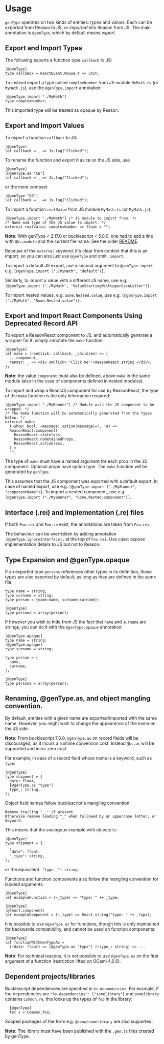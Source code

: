 # Usage

<Intro>

`genType` operates on two kinds of entities: _types_ and _values_.
Each can be _exported_ from Reason to JS, or _imported_ into Reason from JS.
The main annotation is `@genType`, which by default means _export_.

</Intro>

## Export and Import Types

The following exports a function type `callback` to JS:

```reason
[@genType]
type callback = ReactEvent.Mouse.t => unit;
```

To instead import a type called `complexNumber` from JS module `MyMath.ts` (or `MyMath.js`), use the `@genType.import` annotation:

```reason
[@genType.import "./MyMath"]
type complexNumber;
```

This imported type will be treated as opaque by Reason.

## Export and Import Values

To export a function `callback` to JS:

```reason
[@genType]
let callback = _ => Js.log("Clicked");
```

To rename the function and export it as `CB` on the JS side, use

```reason
[@genType]
[@genType.as "CB"]
let callback = _ => Js.log("Clicked");
```

or the more compact

```reason
[@genType "CB"]
let callback = _ => Js.log("Clicked");
```


To import a function `realValue` from JS module `MyMath.ts` (or `MyMath.js`):

```reason
[@genType.import "./MyMath"] /* JS module to import from. */
/* Name and type of the JS value to import. */
external realValue: complexNumber => float = "";

```

<Warn>

**Note:** With genType < 2.17.0 or bucklescript < 5.0.0, one had to add a line with `@bs.module` and the current file name. See the older [README](https://github.com/cristianoc/genType/blob/v2.16.0/README.md).

</Warn>



Because of the `external` keyword, it's clear from context that this is an import, so you can also just use `@genType` and omit `.import`.

To import a default JS export, use a second argument to `@genType.import` e.g. `[@genType.import ("./MyMath", "default")]`.

Similarly, to import a value with a different JS name, use e.g. `[@genType.import ("./MyMath", "ValueStartingWithUpperCaseLetter")]`.

To import nested values, e.g. `Some.Nested.value`, use e.g. `[@genType.import ("./MyMath", "Some.Nested.value")]`.

## Export and Import React Components Using Deprecated Record API

To export a ReasonReact component to JS, and automatically generate a wrapper for it, simply annotate the `make` function:

```reason
[@genType]
let make = (~onClick: callback, _children) => {
  ...component,
  render: _ => <div onClick> "Click me"->ReasonReact.string </div>,
};
```

<Warn>

**Note:** the value `component` must also be defined, above `make` in the same module (also in the case of components defined in nested modules).

</Warn>


To import and wrap a ReactJS component for use by ReasonReact, the type of the `make` function is the only information required:

```reason
[@genType.import "./MyBanner"] /* Module with the JS component to be wrapped. */
/* The make function will be automatically generated from the types below. */
external make:
  (~show: bool, ~message: option(message)=?, 'a) =>
  ReasonReact.component(
    ReasonReact.stateless,
    ReasonReact.noRetainedProps,
    ReasonReact.actionless,
  ) =
  "";
```

The type of `make` must have a named argument for each prop in the JS component. Optional props have option type. The `make` function will be generated by `genType`.

This assumes that the JS component was exported with a default export. In case of named export, use e.g. `[@genType.import ("./MyBanner", "componentName")]`. To import a nested component, use e.g. `[@genType.import ("./MyBanner", "Some.Nested.component")]`. 

## Interface (.rei) and Implementation (.re) files

If both `Foo.rei` and `Foo.re` exist, the annotations are taken from `Foo.rei`.

The behaviour can be overridden by adding annotation `[@genType.ignoreInterface];` at the top of `Foo.rei`. Use case: expose implementation details to JS but not to Reason.


## Type Expansion and @genType.opaque

If an exported type `persons` references other types in its definition, those types are also exported by default, as long as they are defined in the same file:

```reason
type name = string;
type surname = string;
type person = {name:name, surname:surname};

[@genType]
type persons = array(person);
```

If however you wish to hide from JS the fact that `name` and `surname` are strings, you can do it with the `@genType.opaque` annotation:

```reason
[@genType.opaque]
type name = string;
[@genType.opaque]
type surname = string;

type person = {
  name,
  surname,
};

[@genType]
type persons = array(person);
```

## Renaming, @genType.as, and object mangling convention.

By default, entities with a given name are exported/imported with the same name. However, you might wish to change the appearence of the name on the JS side.

<Warn>

**Note:** From bucklescript 7.0.0, `@genType.as` on record fields will be discouraged,
as it incurs a runtime conversion cost. Instead `@bs.as` will be supported and incur zero cost.

</Warn>

For example, in case of a record field whose name is a keyword, such as `type`:

```reason
[@genType]
type shipment = {
  date: float,
  [@genType.as "type"]
  type_: string,
};
```

Object field names follow bucklescript's mangling convention:

```
Remove trailing "__" if present.
Otherwise remove leading "_" when followed by an uppercase letter, or keyword.
```

This means that the analogous example with objects is:

```reason
[@genType]
type shipment = {
  .
  "date": float,
  "_type": string,
};
```

or the equivalent ``` "type__": string```.

Functions and function components also follow the mangling convention for labeled arguments:

```reason
[@genType]
let exampleFunction = (~_type) => "type: " ++ _type;

[@genType]
[@react.component]
let exampleComponent = (~_type) => React.string("type: " ++ _type);
```

It is possible to use `@genType.as` for functions, though this is only maintained for backwards compatibility, and cannot be used on function components:

```reason
[@genType]
let functionWithGenTypeAs =
  (~date: float) => [@genType.as "type"] (~type_: string) => ...
```

<Warn>

**Note:** For technical reasons, it is not possible to use `@genType.as` on the first argument of a function (restriction lifted on OCaml 4.0.6).

</Warn>

## Dependent projects/libraries
Bucklescript dependencies are specified in `bs-dependencies`.
For example, if the dependencies are `"bs-dependencies": ["somelibrary"]` and `somelibrary` contains `Common.re`, this looks up the types of `foo` in the library:

```reason
  [@genType]
  let z = Common.foo;
```

Scoped packages of the form e.g. `@demo/somelibrary` are also supported.

<Warn>

**Note:** The library must have been published with the `.gen.ts` files created by genType.

</Warn>

